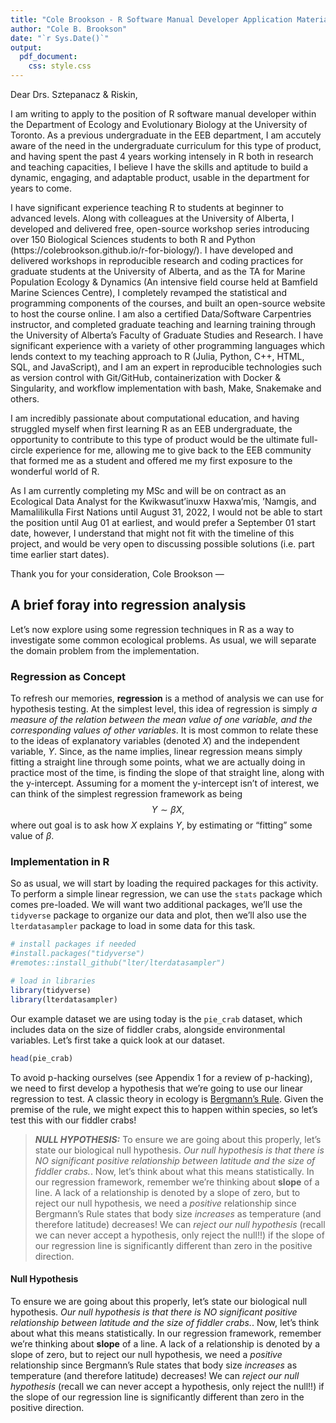 ```yaml
---
title: "Cole Brookson - R Software Manual Developer Application Materials"
author: "Cole B. Brookson"
date: "`r Sys.Date()`"
output:
  pdf_document:
    css: style.css
---
```


Dear Drs. Sztepanacz & Riskin,

I am writing to apply to the position of R software manual developer within the Department of Ecology and Evolutionary Biology at the University of Toronto. As a previous undergraduate in the EEB department, I am accutely aware of the need in the undergraduate curriculum for this type of product, and having spent the past 4 years working intensely in R both in research and teaching capacities, I believe I have the skills and aptitude to build a dynamic, engaging, and adaptable product, usable in the department for years to come. 

I have significant experience teaching R to students at beginner to advanced levels. Along with colleagues at the University of Alberta, I developed and delivered free, open-source workshop series introducing over 150 Biological Sciences students to both R and Python (https://colebrookson.github.io/r-for-biology/). I have developed and delivered workshops in reproducible research and coding practices for graduate students at the University of Alberta, and as the TA for Marine Population Ecology & Dynamics (An intensive field course held at Bamfield Marine Sciences Centre), I completely revamped the statistical and programming components of the courses, and built an open-source website to host the course online. I am also a certified Data/Software Carpentries instructor, and completed graduate teaching and learning training through the University of Alberta's Faculty of Graduate Studies and Research. I have significant experience with a variety of other programming languages which lends context to my teaching approach to R (Julia, Python, C++, HTML, SQL, and JavaScript), and I am an expert in reproducible technologies such as version control with Git/GitHub, containerization with Docker & Singularity, and workflow implementation with bash, Make, Snakemake and others.  

I am incredibly passionate about computational education, and having struggled myself when first learning R as an EEB undergraduate, the opportunity to contribute to this type of product would be the ultimate full-circle experience for me, allowing me to give back to the EEB community that formed me as a student and offered me my first exposure to the wonderful world of R. 

As I am currently completing my MSc and will be on contract as an Ecological Data Analyst for the Kwikwasut'inuxw Haxwa'mis, 'Namgis, and Mamalilikulla First Nations until August 31, 2022, I would not be able to start the position until Aug 01 at earliest, and would prefer a September 01 start date, however, I understand that might not fit with the timeline of this project, and would be very open to discussing possible solutions (i.e. part time earlier start dates).

Thank you for your consideration,
Cole Brookson 
---

## A brief foray into regression analysis 

Let's now explore using some regression techniques in R as a way to investigate some common ecological problems. As usual, we will separate the domain problem from the implementation. 

### Regression as Concept 

To refresh our memories, **regression** is a method of analysis we can use for hypothesis testing. At the simplest level, this idea of regression is simply *a measure of the relation between the mean value of one
variable, and the corresponding values of other variables*. It is most common to relate these to the ideas
of explanatory variables (denoted $X$) and the independent variable, $Y$. Since, as the name implies, linear
regression means simply fitting a straight line through some points, what we are actually doing in practice
most of the time, is finding the slope of that straight line, along with the y-intercept. Assuming for a moment
the y-intercept isn’t of interest, we can think of the simplest regression framework as being $$Y \sim \beta X,$$ where out goal is to ask how $X$ explains $Y$, by estimating or "fitting" some value of $\beta$. 

### Implementation in R

So as usual, we will start by loading the required packages for this activity. To perform a simple linear regression, we can use the `stats` package which comes pre-loaded. We will want two additional packages, we'll use the `tidyverse` package to organize our data and plot, then we'll also use the `lterdatasampler` package to load in some data for this task. 

```r
# install packages if needed
#install.packages("tidyverse")
#remotes::install_github("lter/lterdatasampler")

# load in libraries
library(tidyverse)
library(lterdatasampler)
```

Our example dataset we are using today is the `pie_crab` dataset, which includes data on the size of fiddler crabs, alongside environmental variables. Let's first take a quick look at our dataset. 

```r
head(pie_crab)
```
To avoid p-hacking ourselves (see Appendix 1 for a review of p-hacking), we need to first develop a hypothesis that we're going to use our linear regression to test. A classic theory in ecology is [Bergmann's Rule](https://www.britannica.com/science/Bergmanns-Rule). Given the premise of the rule, we might expect this to happen within species, so let's test this with our fiddler crabs! 

> **_NULL HYPOTHESIS:_**  To ensure we are going about this properly, let's state our biological null hypothesis. *Our null hypothesis is that there is NO significant positive relationship between latitude and the size of fiddler crabs.*. Now, let's think about what this means statistically. In our regression framework, remember we're thinking about **slope** of a line. A lack of a relationship is denoted by a slope of zero, but to reject our null hypothesis, we  need a *positive* relationship since Bergmann's Rule states that body size *increases* as temperature (and therefore latitude) decreases! We can *reject our null hypothesis* (recall we can never accept a hypothesis, only reject the null!!) if the slope of our regression line is significantly different than zero in the positive direction.



#### Null Hypothesis

To ensure we are going about this properly, let's state our biological null hypothesis. *Our null hypothesis is that there is NO significant positive relationship between latitude and the size of fiddler crabs.*. Now, let's think about what this means statistically. In our regression framework, remember we're thinking about **slope** of a line. A lack of a relationship is denoted by a slope of zero, but to reject our null hypothesis, we  need a *positive* relationship since Bergmann's Rule states that body size *increases* as temperature (and therefore latitude) decreases! We can *reject our null hypothesis* (recall we can never accept a hypothesis, only reject the null!!) if the slope of our regression line is significantly different than zero in the positive direction.



























